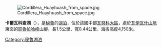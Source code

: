 {{coord|10|14|39|S|76|51|56|W|display=title|region:BO_type:waterbody_source:GNS-enwiki}}

[[Image:Cordillera_Huayhuash_from_space.jpg|thumb]]

'''卡爾瓦科查湖'''（{{lang-es|Laguna Carhuacocha}}），是[[秘魯|秘魯]]的[[湖泊|湖泊]]，位於該國中部[[瓦努科大區|瓦努科大區]]，處於[[瓦伊瓦什山脈|瓦伊瓦什山脈]]東面的[[耶魯帕哈峰|耶魯帕哈峰]]山腳，長1.5公里、寬0.44公里，海拔高度4,150米。

{{Peru-geo-stub}}
[[Category:秘魯湖泊|Category:秘魯湖泊]]